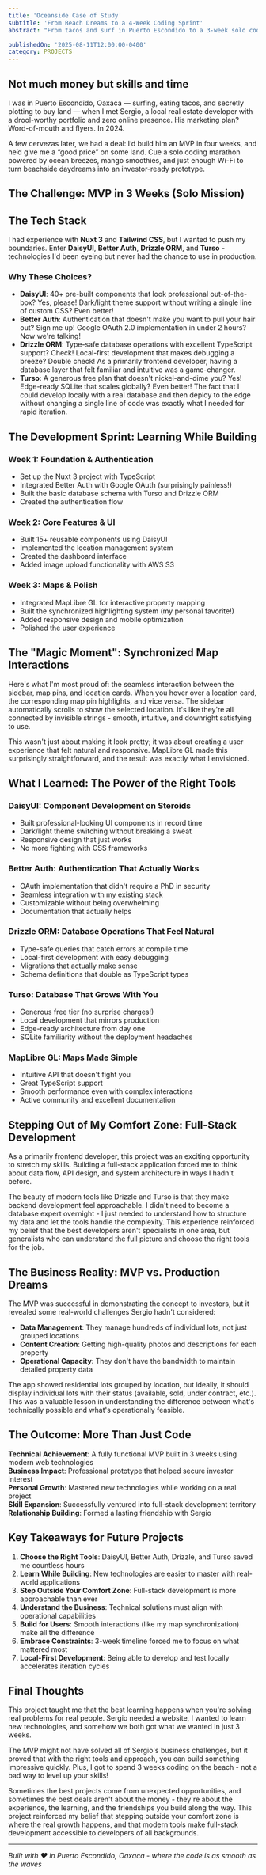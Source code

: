 ```yaml
---
title: 'Oceanside Case of Study'
subtitle: 'From Beach Dreams to a 4-Week Coding Sprint' 
abstract: "From tacos and surf in Puerto Escondido to a 3-week solo coding sprint, I built Oceanside — a real estate MVP designed to showcase properties with interactive maps and a clean UI. The project pushed me into full-stack development and proved how the right tools make rapid iteration possible."

publishedOn: '2025-08-11T12:00:00-0400'
category: PROJECTS
---
```


## Not much money but skills and time

I was in Puerto Escondido, Oaxaca — surfing, eating tacos, and secretly plotting to buy land — when I met Sergio, a local real estate developer with a drool-worthy portfolio and zero online presence. His marketing plan? Word-of-mouth and flyers. In 2024.

A few cervezas later, we had a deal: I’d build him an MVP in four weeks, and he’d give me a “good price” on some land. Cue a solo coding marathon powered by ocean breezes, mango smoothies, and just enough Wi-Fi to turn beachside daydreams into an investor-ready prototype.

## The Challenge: MVP in 3 Weeks (Solo Mission)

<BrowserMockup
  src="/map-land/map-land.mp4"
  type="video"
  aspectRatio="16:9"
  showControls={false}
  showAddressBar={false}
  objectFit="cover"
  alt="Map land demo video"
/>
## The Tech Stack


I had experience with **Nuxt 3** and **Tailwind CSS**, but I wanted to push my boundaries. Enter **DaisyUI**, **Better Auth**, **Drizzle ORM**, and **Turso** - technologies I'd been eyeing but never had the chance to use in production.

<OceansideTechStack />

### Why These Choices?

- **DaisyUI**: 40+ pre-built components that look professional out-of-the-box? Yes, please! Dark/light theme support without writing a single line of custom CSS? Even better!
- **Better Auth**: Authentication that doesn't make you want to pull your hair out? Sign me up! Google OAuth 2.0 implementation in under 2 hours? Now we're talking!
- **Drizzle ORM**: Type-safe database operations with excellent TypeScript support? Check! Local-first development that makes debugging a breeze? Double check! As a primarily frontend developer, having a database layer that felt familiar and intuitive was a game-changer.
- **Turso**: A generous free plan that doesn't nickel-and-dime you? Yes! Edge-ready SQLite that scales globally? Even better! The fact that I could develop locally with a real database and then deploy to the edge without changing a single line of code was exactly what I needed for rapid iteration.

## The Development Sprint: Learning While Building

### Week 1: Foundation & Authentication
- Set up the Nuxt 3 project with TypeScript
- Integrated Better Auth with Google OAuth (surprisingly painless!)
- Built the basic database schema with Turso and Drizzle ORM
- Created the authentication flow

### Week 2: Core Features & UI
- Built 15+ reusable components using DaisyUI
- Implemented the location management system
- Created the dashboard interface
- Added image upload functionality with AWS S3

### Week 3: Maps & Polish
- Integrated MapLibre GL for interactive property mapping
- Built the synchronized highlighting system (my personal favorite!)
- Added responsive design and mobile optimization
- Polished the user experience

## The "Magic Moment": Synchronized Map Interactions

Here's what I'm most proud of: the seamless interaction between the sidebar, map pins, and location cards. When you hover over a location card, the corresponding map pin highlights, and vice versa. The sidebar automatically scrolls to show the selected location. It's like they're all connected by invisible strings - smooth, intuitive, and downright satisfying to use.

This wasn't just about making it look pretty; it was about creating a user experience that felt natural and responsive. MapLibre GL made this surprisingly straightforward, and the result was exactly what I envisioned.

## What I Learned: The Power of the Right Tools

### DaisyUI: Component Development on Steroids
- Built professional-looking UI components in record time
- Dark/light theme switching without breaking a sweat
- Responsive design that just works
- No more fighting with CSS frameworks

### Better Auth: Authentication That Actually Works
- OAuth implementation that didn't require a PhD in security
- Seamless integration with my existing stack
- Customizable without being overwhelming
- Documentation that actually helps

### Drizzle ORM: Database Operations That Feel Natural
- Type-safe queries that catch errors at compile time
- Local-first development with easy debugging
- Migrations that actually make sense
- Schema definitions that double as TypeScript types

### Turso: Database That Grows With You
- Generous free tier (no surprise charges!)
- Local development that mirrors production
- Edge-ready architecture from day one
- SQLite familiarity without the deployment headaches

### MapLibre GL: Maps Made Simple
- Intuitive API that doesn't fight you
- Great TypeScript support
- Smooth performance even with complex interactions
- Active community and excellent documentation

## Stepping Out of My Comfort Zone: Full-Stack Development

As a primarily frontend developer, this project was an exciting opportunity to stretch my skills. Building a full-stack application forced me to think about data flow, API design, and system architecture in ways I hadn't before. 

The beauty of modern tools like Drizzle and Turso is that they make backend development feel approachable. I didn't need to become a database expert overnight - I just needed to understand how to structure my data and let the tools handle the complexity. This experience reinforced my belief that the best developers aren't specialists in one area, but generalists who can understand the full picture and choose the right tools for the job.

## The Business Reality: MVP vs. Production Dreams

The MVP was successful in demonstrating the concept to investors, but it revealed some real-world challenges Sergio hadn't considered:

- **Data Management**: They manage hundreds of individual lots, not just grouped locations
- **Content Creation**: Getting high-quality photos and descriptions for each property
- **Operational Capacity**: They don't have the bandwidth to maintain detailed property data

The app showed residential lots grouped by location, but ideally, it should display individual lots with their status (available, sold, under contract, etc.). This was a valuable lesson in understanding the difference between what's technically possible and what's operationally feasible.

## The Outcome: More Than Just Code

**Technical Achievement**: A fully functional MVP built in 3 weeks using modern web technologies  
**Business Impact**: Professional prototype that helped secure investor interest  
**Personal Growth**: Mastered new technologies while working on a real project  
**Skill Expansion**: Successfully ventured into full-stack development territory  
**Relationship Building**: Formed a lasting friendship with Sergio

## Key Takeaways for Future Projects

1. **Choose the Right Tools**: DaisyUI, Better Auth, Drizzle, and Turso saved me countless hours
2. **Learn While Building**: New technologies are easier to master with real-world applications
3. **Step Outside Your Comfort Zone**: Full-stack development is more approachable than ever
4. **Understand the Business**: Technical solutions must align with operational capabilities
5. **Build for Users**: Smooth interactions (like my map synchronization) make all the difference
6. **Embrace Constraints**: 3-week timeline forced me to focus on what mattered most
7. **Local-First Development**: Being able to develop and test locally accelerates iteration cycles


## Final Thoughts

This project taught me that the best learning happens when you're solving real problems for real people. Sergio needed a website, I wanted to learn new technologies, and somehow we both got what we wanted in just 3 weeks.

The MVP might not have solved all of Sergio's business challenges, but it proved that with the right tools and approach, you can build something impressive quickly. Plus, I got to spend 3 weeks coding on the beach - not a bad way to level up your skills!

Sometimes the best projects come from unexpected opportunities, and sometimes the best deals aren't about the money - they're about the experience, the learning, and the friendships you build along the way. This project reinforced my belief that stepping outside your comfort zone is where the real growth happens, and that modern tools make full-stack development accessible to developers of all backgrounds.

---

*Built with ❤️ in Puerto Escondido, Oaxaca - where the code is as smooth as the waves*